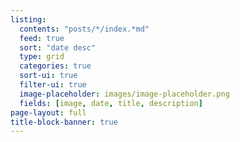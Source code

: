 ```yaml
---
listing:
  contents: "posts/*/index.*md"
  feed: true
  sort: "date desc"
  type: grid
  categories: true
  sort-ui: true
  filter-ui: true
  image-placeholder: images/image-placeholder.png
  fields: [image, date, title, description]
page-layout: full
title-block-banner: true
---
```

